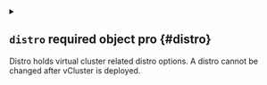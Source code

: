 
<details className="config-field" data-expandable="true">
<summary>

## `distro` <span className="config-field-required" data-required="false">required</span> <span className="config-field-type">object</span> <span className="config-field-default"></span> <span className="config-field-enum"></span> <span data-pro="false" className="config-field-pro">pro</span> {#distro}

Distro holds virtual cluster related distro options. A distro cannot be changed after vCluster is deployed.

</summary>




<details className="config-field" data-expandable="true">
<summary>

### `k8s` <span className="config-field-required" data-required="false">required</span> <span className="config-field-type">object</span> <span className="config-field-default"></span> <span className="config-field-enum"></span> <span data-pro="false" className="config-field-pro">pro</span> {#distro-k8s}

K8S holds K8s relevant configuration.

</summary>




<details className="config-field" data-expandable="false" open>
<summary>

#### `enabled` <span className="config-field-required" data-required="false">required</span> <span className="config-field-type">boolean</span> <span className="config-field-default">false</span> <span className="config-field-enum"></span> <span data-pro="false" className="config-field-pro">pro</span> {#distro-k8s-enabled}

Enabled specifies if the K8s distro should be enabled. Only one distro can be enabled at the same time.

</summary>



</details>



<details className="config-field" data-expandable="false" open>
<summary>

#### `version` <span className="config-field-required" data-required="false">required</span> <span className="config-field-type">string</span> <span className="config-field-default"></span> <span className="config-field-enum"></span> <span data-pro="false" className="config-field-pro">pro</span> {#distro-k8s-version}

[Deprecated] Version field is deprecated.
Use controlPlane.distro.k8s.image.tag to specify the Kubernetes version instead.

</summary>



</details>



<details className="config-field" data-expandable="true">
<summary>

#### `apiServer` <span className="config-field-required" data-required="false">required</span> <span className="config-field-type">object</span> <span className="config-field-default"></span> <span className="config-field-enum"></span> <span data-pro="false" className="config-field-pro">pro</span> {#distro-k8s-apiServer}

APIServer holds configuration specific to starting the api server.

</summary>




<details className="config-field" data-expandable="false" open>
<summary>

##### `enabled` <span className="config-field-required" data-required="false">required</span> <span className="config-field-type">boolean</span> <span className="config-field-default">true</span> <span className="config-field-enum"></span> <span data-pro="false" className="config-field-pro">pro</span> {#distro-k8s-apiServer-enabled}

Enabled signals this container should be enabled.

</summary>



</details>



<details className="config-field" data-expandable="false" open>
<summary>

##### `command` <span className="config-field-required" data-required="false">required</span> <span className="config-field-type">string[]</span> <span className="config-field-default">&#91;&#93;</span> <span className="config-field-enum"></span> <span data-pro="false" className="config-field-pro">pro</span> {#distro-k8s-apiServer-command}

Command is the command to start the distro binary. This will override the existing command.

</summary>



</details>



<details className="config-field" data-expandable="false" open>
<summary>

##### `extraArgs` <span className="config-field-required" data-required="false">required</span> <span className="config-field-type">string[]</span> <span className="config-field-default">&#91;&#93;</span> <span className="config-field-enum"></span> <span data-pro="false" className="config-field-pro">pro</span> {#distro-k8s-apiServer-extraArgs}

ExtraArgs are additional arguments to pass to the distro binary.

</summary>



</details>


</details>



<details className="config-field" data-expandable="true">
<summary>

#### `controllerManager` <span className="config-field-required" data-required="false">required</span> <span className="config-field-type">object</span> <span className="config-field-default"></span> <span className="config-field-enum"></span> <span data-pro="false" className="config-field-pro">pro</span> {#distro-k8s-controllerManager}

ControllerManager holds configuration specific to starting the controller manager.

</summary>




<details className="config-field" data-expandable="false" open>
<summary>

##### `enabled` <span className="config-field-required" data-required="false">required</span> <span className="config-field-type">boolean</span> <span className="config-field-default">true</span> <span className="config-field-enum"></span> <span data-pro="false" className="config-field-pro">pro</span> {#distro-k8s-controllerManager-enabled}

Enabled signals this container should be enabled.

</summary>



</details>



<details className="config-field" data-expandable="false" open>
<summary>

##### `command` <span className="config-field-required" data-required="false">required</span> <span className="config-field-type">string[]</span> <span className="config-field-default">&#91;&#93;</span> <span className="config-field-enum"></span> <span data-pro="false" className="config-field-pro">pro</span> {#distro-k8s-controllerManager-command}

Command is the command to start the distro binary. This will override the existing command.

</summary>



</details>



<details className="config-field" data-expandable="false" open>
<summary>

##### `extraArgs` <span className="config-field-required" data-required="false">required</span> <span className="config-field-type">string[]</span> <span className="config-field-default">&#91;&#93;</span> <span className="config-field-enum"></span> <span data-pro="false" className="config-field-pro">pro</span> {#distro-k8s-controllerManager-extraArgs}

ExtraArgs are additional arguments to pass to the distro binary.

</summary>



</details>


</details>



<details className="config-field" data-expandable="true">
<summary>

#### `scheduler` <span className="config-field-required" data-required="false">required</span> <span className="config-field-type">object</span> <span className="config-field-default"></span> <span className="config-field-enum"></span> <span data-pro="false" className="config-field-pro">pro</span> {#distro-k8s-scheduler}

Scheduler holds configuration specific to starting the scheduler. Enable this via controlPlane.advanced.virtualScheduler.enabled

</summary>




<details className="config-field" data-expandable="false" open>
<summary>

##### `enabled` <span className="config-field-required" data-required="false">required</span> <span className="config-field-type">boolean</span> <span className="config-field-default">false</span> <span className="config-field-enum"></span> <span data-pro="false" className="config-field-pro">pro</span> {#distro-k8s-scheduler-enabled}

Enabled signals this container should be enabled.

</summary>



</details>



<details className="config-field" data-expandable="false" open>
<summary>

##### `command` <span className="config-field-required" data-required="false">required</span> <span className="config-field-type">string[]</span> <span className="config-field-default">&#91;&#93;</span> <span className="config-field-enum"></span> <span data-pro="false" className="config-field-pro">pro</span> {#distro-k8s-scheduler-command}

Command is the command to start the distro binary. This will override the existing command.

</summary>



</details>



<details className="config-field" data-expandable="false" open>
<summary>

##### `extraArgs` <span className="config-field-required" data-required="false">required</span> <span className="config-field-type">string[]</span> <span className="config-field-default">&#91;&#93;</span> <span className="config-field-enum"></span> <span data-pro="false" className="config-field-pro">pro</span> {#distro-k8s-scheduler-extraArgs}

ExtraArgs are additional arguments to pass to the distro binary.

</summary>



</details>


</details>



<details className="config-field" data-expandable="true">
<summary>

#### `image` <span className="config-field-required" data-required="false">required</span> <span className="config-field-type">object</span> <span className="config-field-default"></span> <span className="config-field-enum"></span> <span data-pro="false" className="config-field-pro">pro</span> {#distro-k8s-image}

Image is the distro image

</summary>




<details className="config-field" data-expandable="false" open>
<summary>

##### `registry` <span className="config-field-required" data-required="false">required</span> <span className="config-field-type">string</span> <span className="config-field-default">ghcr.io</span> <span className="config-field-enum"></span> <span data-pro="false" className="config-field-pro">pro</span> {#distro-k8s-image-registry}

Registry is the registry of the container image, e.g. my-registry.com or ghcr.io. This setting can be globally
overridden via the controlPlane.advanced.defaultImageRegistry option. Empty means docker hub.

</summary>



</details>



<details className="config-field" data-expandable="false" open>
<summary>

##### `repository` <span className="config-field-required" data-required="false">required</span> <span className="config-field-type">string</span> <span className="config-field-default">loft-sh/kubernetes</span> <span className="config-field-enum"></span> <span data-pro="false" className="config-field-pro">pro</span> {#distro-k8s-image-repository}

Repository is the repository of the container image, e.g. my-repo/my-image

</summary>



</details>



<details className="config-field" data-expandable="false" open>
<summary>

##### `tag` <span className="config-field-required" data-required="false">required</span> <span className="config-field-type">string</span> <span className="config-field-default">v1.32.1</span> <span className="config-field-enum"></span> <span data-pro="false" className="config-field-pro">pro</span> {#distro-k8s-image-tag}

Tag is the tag of the container image, e.g. latest. If set to the default, it will use the host Kubernetes version.

</summary>



</details>


</details>



<details className="config-field" data-expandable="false" open>
<summary>

#### `imagePullPolicy` <span className="config-field-required" data-required="false">required</span> <span className="config-field-type">string</span> <span className="config-field-default"></span> <span className="config-field-enum"></span> <span data-pro="false" className="config-field-pro">pro</span> {#distro-k8s-imagePullPolicy}

ImagePullPolicy is the pull policy for the distro image

</summary>



</details>



<details className="config-field" data-expandable="false" open>
<summary>

#### `env` <span className="config-field-required" data-required="false">required</span> <span className="config-field-type">object[]</span> <span className="config-field-default">&#91;&#93;</span> <span className="config-field-enum"></span> <span data-pro="false" className="config-field-pro">pro</span> {#distro-k8s-env}

Env are extra environment variables to use for the main container and NOT the init container.

</summary>



</details>



<details className="config-field" data-expandable="false" open>
<summary>

#### `resources` <span className="config-field-required" data-required="false">required</span> <span className="config-field-type">object</span> <span className="config-field-default">map&#91;limits:map&#91;cpu:100m memory:256Mi&#93; requests:map&#91;cpu:40m memory:64Mi&#93;&#93;</span> <span className="config-field-enum"></span> <span data-pro="false" className="config-field-pro">pro</span> {#distro-k8s-resources}

Resources for the distro init container

</summary>



</details>



<details className="config-field" data-expandable="false" open>
<summary>

#### `securityContext` <span className="config-field-required" data-required="false">required</span> <span className="config-field-type">object</span> <span className="config-field-default">&#123;&#125;</span> <span className="config-field-enum"></span> <span data-pro="false" className="config-field-pro">pro</span> {#distro-k8s-securityContext}

Security options can be used for the distro init container

</summary>



</details>


</details>



<details className="config-field" data-expandable="true">
<summary>

### `k3s` <span className="config-field-required" data-required="false">required</span> <span className="config-field-type">object</span> <span className="config-field-default"></span> <span className="config-field-enum"></span> <span data-pro="false" className="config-field-pro">pro</span> {#distro-k3s}

[Deprecated] K3S holds K3s relevant configuration.

</summary>




<details className="config-field" data-expandable="false" open>
<summary>

#### `enabled` <span className="config-field-required" data-required="false">required</span> <span className="config-field-type">boolean</span> <span className="config-field-default">false</span> <span className="config-field-enum"></span> <span data-pro="false" className="config-field-pro">pro</span> {#distro-k3s-enabled}

Enabled specifies if the K3s distro should be enabled. Only one distro can be enabled at the same time.

</summary>



</details>



<details className="config-field" data-expandable="false" open>
<summary>

#### `token` <span className="config-field-required" data-required="false">required</span> <span className="config-field-type">string</span> <span className="config-field-default"></span> <span className="config-field-enum"></span> <span data-pro="false" className="config-field-pro">pro</span> {#distro-k3s-token}

Token is the K3s token to use. If empty, vCluster will choose one.

</summary>



</details>



<details className="config-field" data-expandable="true">
<summary>

#### `image` <span className="config-field-required" data-required="false">required</span> <span className="config-field-type">object</span> <span className="config-field-default"></span> <span className="config-field-enum"></span> <span data-pro="false" className="config-field-pro">pro</span> {#distro-k3s-image}

Image is the distro image

</summary>




<details className="config-field" data-expandable="false" open>
<summary>

##### `registry` <span className="config-field-required" data-required="false">required</span> <span className="config-field-type">string</span> <span className="config-field-default"></span> <span className="config-field-enum"></span> <span data-pro="false" className="config-field-pro">pro</span> {#distro-k3s-image-registry}

Registry is the registry of the container image, e.g. my-registry.com or ghcr.io. This setting can be globally
overridden via the controlPlane.advanced.defaultImageRegistry option. Empty means docker hub.

</summary>



</details>



<details className="config-field" data-expandable="false" open>
<summary>

##### `repository` <span className="config-field-required" data-required="false">required</span> <span className="config-field-type">string</span> <span className="config-field-default">rancher/k3s</span> <span className="config-field-enum"></span> <span data-pro="false" className="config-field-pro">pro</span> {#distro-k3s-image-repository}

Repository is the repository of the container image, e.g. my-repo/my-image

</summary>



</details>



<details className="config-field" data-expandable="false" open>
<summary>

##### `tag` <span className="config-field-required" data-required="false">required</span> <span className="config-field-type">string</span> <span className="config-field-default">v1.32.1-k3s1</span> <span className="config-field-enum"></span> <span data-pro="false" className="config-field-pro">pro</span> {#distro-k3s-image-tag}

Tag is the tag of the container image, e.g. latest. If set to the default, it will use the host Kubernetes version.

</summary>



</details>


</details>



<details className="config-field" data-expandable="false" open>
<summary>

#### `imagePullPolicy` <span className="config-field-required" data-required="false">required</span> <span className="config-field-type">string</span> <span className="config-field-default"></span> <span className="config-field-enum"></span> <span data-pro="false" className="config-field-pro">pro</span> {#distro-k3s-imagePullPolicy}

ImagePullPolicy is the pull policy for the distro image

</summary>



</details>



<details className="config-field" data-expandable="false" open>
<summary>

#### `env` <span className="config-field-required" data-required="false">required</span> <span className="config-field-type">object[]</span> <span className="config-field-default"></span> <span className="config-field-enum"></span> <span data-pro="false" className="config-field-pro">pro</span> {#distro-k3s-env}

Env are extra environment variables to use for the main container and NOT the init container.

</summary>



</details>



<details className="config-field" data-expandable="false" open>
<summary>

#### `resources` <span className="config-field-required" data-required="false">required</span> <span className="config-field-type">object</span> <span className="config-field-default">map&#91;limits:map&#91;cpu:100m memory:256Mi&#93; requests:map&#91;cpu:40m memory:64Mi&#93;&#93;</span> <span className="config-field-enum"></span> <span data-pro="false" className="config-field-pro">pro</span> {#distro-k3s-resources}

Resources for the distro init container

</summary>



</details>



<details className="config-field" data-expandable="false" open>
<summary>

#### `securityContext` <span className="config-field-required" data-required="false">required</span> <span className="config-field-type">object</span> <span className="config-field-default">&#123;&#125;</span> <span className="config-field-enum"></span> <span data-pro="false" className="config-field-pro">pro</span> {#distro-k3s-securityContext}

Security options can be used for the distro init container

</summary>



</details>



<details className="config-field" data-expandable="false" open>
<summary>

#### `command` <span className="config-field-required" data-required="false">required</span> <span className="config-field-type">string[]</span> <span className="config-field-default">&#91;&#93;</span> <span className="config-field-enum"></span> <span data-pro="false" className="config-field-pro">pro</span> {#distro-k3s-command}

Command is the command to start the distro binary. This will override the existing command.

</summary>



</details>



<details className="config-field" data-expandable="false" open>
<summary>

#### `extraArgs` <span className="config-field-required" data-required="false">required</span> <span className="config-field-type">string[]</span> <span className="config-field-default">&#91;&#93;</span> <span className="config-field-enum"></span> <span data-pro="false" className="config-field-pro">pro</span> {#distro-k3s-extraArgs}

ExtraArgs are additional arguments to pass to the distro binary.

</summary>



</details>


</details>


</details>
